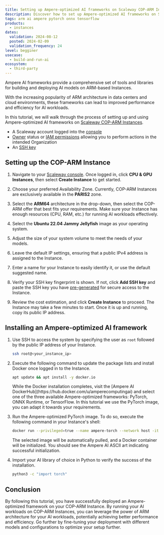 ```yaml
---
title: Setting up Ampere-optimized AI frameworks on Scaleway COP-ARM Instances
description: Discover how to set up Ampere-optimized AI frameworks on Scaleway COP-ARM Instances.
tags: arm ai ampere pytorch onnx tensorflow
products:
  - instances
dates:
  validation: 2024-08-12
  posted: 2024-02-09
  validation_frequency: 24
level: begginer
usecase:
  - build-and-run-ai
ecosystem:
  - third-party
---
```




Ampere AI frameworks provide a comprehensive set of tools and libraries for building and deploying AI models on ARM-based Instances.

With the increasing popularity of ARM architecture in data centers and cloud environments, these frameworks can lead to improved performance and efficiency for AI workloads.

In this tutorial, we will walk through the process of setting up and using Ampere-optimized AI frameworks on [Scaleway COP-ARM Instances](https://www.scaleway.com/en/cost-optimized-instances-based-on-arm/).

<Requirements />

- A Scaleway account logged into the [console](https://console.scaleway.com)
- [Owner](/iam/concepts/#owner) status or [IAM permissions](/iam/concepts/#permission) allowing you to perform actions in the intended Organization
- An [SSH key](/organizations-and-projects/how-to/create-ssh-key/)

## Setting up the COP-ARM Instance

1. Navigate to your [Scaleway console](https://console.scaleway.com/). Once logged in, click **CPU & GPU Instances**, then select **Create Instance** to get started.
2. Choose your preferred Availability Zone.
    <Message type="note">
      Currently, COP-ARM Instances are exclusively available in the **PARIS2** zone.
    </Message>

3. Select the **ARM64** architecture in the drop-down, then select the COP-ARM offer that best fits your requirements.
    <Message type="tip">
        Make sure your Instance has enough resources (CPU, RAM, etc.) for running AI workloads effectively.
    </Message>
4. Select the **Ubuntu 22.04 Jammy Jellyfish** image as your operating system.
5. Adjust the size of your system volume to meet the needs of your models.
6. Leave the default IP settings, ensuring that a public IPv4 address is assigned to the Instance.
7. Enter a name for your Instance to easily identify it, or use the default suggested name.
8. Verify your SSH key fingerprint is shown. If not, click **Add SSH key** and paste the SSH key you have [pre-generated](/organizations-and-projects/how-to/create-ssh-key/) for secure access to the Instance.
9. Review the cost estimation, and click **Create Instance** to proceed. The Instance may take a few minutes to start. Once it is up and running, copy its public IP address.

## Installing an Ampere-optimized AI framework

1. Use SSH to access the system by specifying the user as `root` followed by the public IP address of your Instance.
    ```bash
    ssh root@<your_instance_ip>
    ```
2. Execute the following command to update the package lists and install Docker once logged in to the Instance.
    ```bash
    apt update && apt install -y docker.io
    ```
    <Message type="tip">
      While the Docker installation completes, visit the [Ampere AI DockerHub](https://hub.docker.com/u/amperecomputingai) and select one of the three available Ampere-optimized frameworks: PyTorch, ONNX Runtime, or TensorFlow.
      In this tutorial we use the PyTorch image, you can adapt it towards your requirements.
    </Message>

3. Run the Ampere-optimized PyTorch image. To do so, execute the following command in your Instance's shell:
    ```bash
    docker run --privileged=true --name ampere-torch --network host -it amperecomputingai/pytorch:latest
    ```
    The selected image will be automatically pulled, and a Docker container will be initialized. You should see the Ampere AI ASCII art indicating successful initialization.
    <Lightbox image={image} alt="" size="large" />
4. Import your AI library of choice in Python to verify the success of the installation.
    ```bash
    python3 -c "import torch"
    ```

## Conclusion

By following this tutorial, you have successfully deployed an Ampere-optimized framework on your COP-ARM Instance. By running your AI workloads on COP-ARM Instances, you can leverage the power of ARM architecture for your AI workloads, potentially achieving better performance and efficiency. Go further by fine-tuning your deployment with different models and configurations to optimize your setup further.
